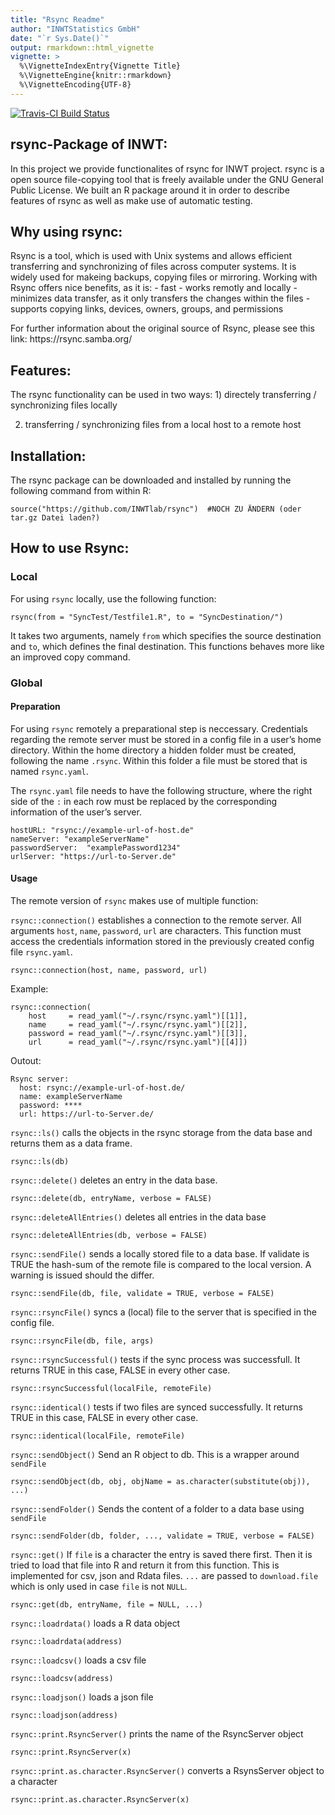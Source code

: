 ```yaml
---
title: "Rsync Readme"
author: "INWTStatistics GmbH"
date: "`r Sys.Date()`"
output: rmarkdown::html_vignette
vignette: >
  %\VignetteIndexEntry{Vignette Title}
  %\VignetteEngine{knitr::rmarkdown}
  %\VignetteEncoding{UTF-8}
---
```


  
[![Travis-CI Build Status](https://travis-ci.org//INWTlab/rsync.svg?branch=master)](https://travis-ci.org/INWTlab/rsync)


## rsync-Package of INWT:

In this project we provide functionalites of rsync for INWT project.
rsync is a open source file-copying tool that is freely available under the GNU General Public License.
We built an R package around it in order to describe features of rsync as well as make use of automatic testing. 

## Why using rsync:

Rsync is a tool, which is used with Unix systems and allows efficient transferring and synchronizing of files across computer systems. It is widely used for makeing backups, copying files or mirroring. 
Working with Rsync offers nice benefits, as it is:
  - fast
  - works remotly and locally 
  - minimizes data transfer, as it only transfers the changes within the files 
  - supports copying links, devices, owners, groups, and permissions

For further information about the original source of Rsync, please see this link: https://rsync.samba.org/

## Features:
The rsync functionality can be used in two ways: 
  1) directely transferring / synchronizing files locally
      
      
  2) transferring / synchronizing files from a local host to a remote host
    

## Installation:
The rsync package can be downloaded and installed by running the following command from within R:
```
source("https://github.com/INWTlab/rsync")  #NOCH ZU ÄNDERN (oder tar.gz Datei laden?)
```


## How to use Rsync:

### Local
For using `rsync` locally, use the following function:
```
rsync(from = "SyncTest/Testfile1.R", to = "SyncDestination/")
```
It takes two arguments, namely `from` which specifies the  source destination and `to`, which defines the final destination. This functions behaves more like an improved copy command. 

### Global

#### Preparation

For using `rsync` remotely a preparational step is neccessary. Credentials regarding the remote server must be stored in a config file in a user's home directory.
Within the home directory a hidden folder must be created, following the name `.rsync`. Within this folder a file must be stored that is named `rsync.yaml`.

The `rsync.yaml` file needs to have the following structure, where the right side of the `:` in each row must be replaced by the corresponding information of the user's server.


```
hostURL: "rsync://example-url-of-host.de"
nameServer: "exampleServerName"
passwordServer:  "examplePassword1234"
urlServer: "https://url-to-Server.de"
```

#### Usage

The remote version of `rsync` makes use of multiple function:

`rsync::connection()` establishes a connection to the remote server. All arguments `host`, `name`, `password`, `url` are characters. This function must access the credentials information stored in the previously created config file `rsync.yaml`.
```
rsync::connection(host, name, password, url)
```
Example:
```
rsync::connection(
    host     = read_yaml("~/.rsync/rsync.yaml")[[1]],
    name     = read_yaml("~/.rsync/rsync.yaml")[[2]],
    password = read_yaml("~/.rsync/rsync.yaml")[[3]],
    url      = read_yaml("~/.rsync/rsync.yaml")[[4]]) 
```
Outout:
```
Rsync server: 
  host: rsync://example-url-of-host.de/
  name: exampleServerName
  password: ****
  url: https://url-to-Server.de/
```


`rsync::ls()` calls the objects in the rsync storage from the data base and returns them as a data frame.
```
rsync::ls(db)
```

`rsync::delete()` deletes an entry in the data base.
```
rsync::delete(db, entryName, verbose = FALSE)
```

`rsync::deleteAllEntries()` deletes all entries in the data base
```
rsync::deleteAllEntries(db, verbose = FALSE)
``` 

`rsync::sendFile()` sends a locally stored file to a data base. If validate is TRUE the hash-sum of the remote file is compared to the local version. A warning is issued should the differ.

```
rsync::sendFile(db, file, validate = TRUE, verbose = FALSE)
```


`rsync::rsyncFile()` syncs a (local) file to the server that is specified in the config file. 
```
rsync::rsyncFile(db, file, args)
```

`rsync::rsyncSuccessful()` tests if the sync process was successfull. It returns TRUE in this case, FALSE in every other case.
```
rsync::rsyncSuccessful(localFile, remoteFile)
```

`rsync::identical()` tests if two files are synced successfully. It returns TRUE in this case, FALSE in every other case.
```
rsync::identical(localFile, remoteFile)
```

`rsync::sendObject()` Send an R object to db. This is a wrapper around `sendFile`
```
rsync::sendObject(db, obj, objName = as.character(substitute(obj)), ...)
```



`rsync::sendFolder()` Sends the content of a folder to a data base using `sendFile`
```
rsync::sendFolder(db, folder, ..., validate = TRUE, verbose = FALSE)
```

`rsync::get()` If `file` is a character the entry is saved there first. Then it is
   tried to load that file into R and return it from this function. This is
   implemented for csv, json and Rdata files. `...` are passed to
   `download.file` which is only used in case `file` is not
   `NULL`.
   
```
rsync::get(db, entryName, file = NULL, ...)
```


`rsync::loadrdata()` loads a R data object
```
rsync::loadrdata(address)
```


`rsync::loadcsv()` loads a csv file
```
rsync::loadcsv(address)
```


`rsync::loadjson()` loads a json file
```
rsync::loadjson(address)
```


`rsync::print.RsyncServer()` prints the name of the RsyncServer object
```
rsync::print.RsyncServer(x)
```

`rsync::print.as.character.RsyncServer()` converts a RsynsServer object to a character
```
rsync::print.as.character.RsyncServer(x)
```
